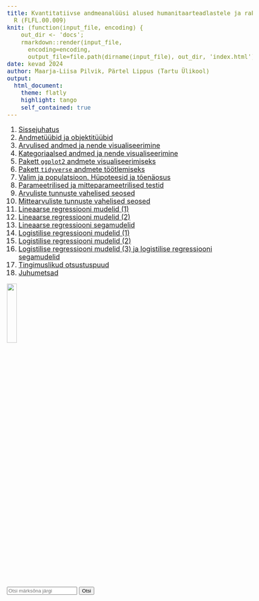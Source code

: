 ```yaml
---
title: Kvantitatiivse andmeanalüüsi alused humanitaarteadlastele ja rakendustarkvara
  R (FLFL.00.009)
knit: (function(input_file, encoding) {
    out_dir <- 'docs';
    rmarkdown::render(input_file,
      encoding=encoding,
      output_file=file.path(dirname(input_file), out_dir, 'index.html'))})
date: kevad 2024 
author: Maarja-Liisa Pilvik, Pärtel Lippus (Tartu Ülikool)
output: 
  html_document:
    theme: flatly
    highlight: tango
    self_contained: true
---
```


<style>
body {
    font-size: 18px; 
}
.vana {
    color: lightgrey;
}
.vana a {
    color: inherit;
}
</style>

<script src="search.js"></script>

1. [Sissejuhatus](1-sissejuhatus.html)  
2. [Andmetüübid ja objektitüübid](2-andmetyybid_objektityybid.html)  
3. [Arvulised andmed ja nende visualiseerimine](3-arvulised.html)
4. [Kategoriaalsed andmed ja nende visualiseerimine](4-kategoriaalsed.html)  
5. [Pakett `ggplot2` andmete visualiseerimiseks](5-ggplot2.html)  
6. [Pakett `tidyverse` andmete töötlemiseks](6-tidyverse.html)  
7. [Valim ja populatsioon. Hüpoteesid ja tõenäosus](7-valim_hypoteesid.html) 
8. [Parameetrilised ja mitteparameetrilised testid](8-parameetrilised_mitteparameetrilised.html)  
9. [Arvuliste tunnuste vahelised seosed](9-arvuliste_seosed.html)   
10. [Mittearvuliste tunnuste vahelised seosed](10-mittearvuliste_seosed.html)    
11. [Lineaarse regressiooni mudelid (1)](11-lineaarsed1.html)   
12. [Lineaarse regressiooni mudelid (2)](12-lineaarsed2.html)  
13. [Lineaarse regressiooni segamudelid](13-lineaarsed_sega.html)  
14. [Logistilise regressiooni mudelid (1)](14-logistilised1.html)   
15. [Logistilise regressiooni mudelid (2)](15-logistilised2.html)  
16. [Logistilise regressiooni mudelid (3) ja logistilise regressiooni segamudelid](16-logistilised3_sega.html)   
17. [Tingimuslikud otsustuspuud](17-otsustuspuud.html)  
18. [Juhumetsad](18-juhumetsad.html) 


![](imgs/HITSA_logo.png){width=20%}

<input type="text" id="searchInput" placeholder="Otsi märksõna järgi">
<button onclick="search()">Otsi</button>

<div id="searchResults">
</div>